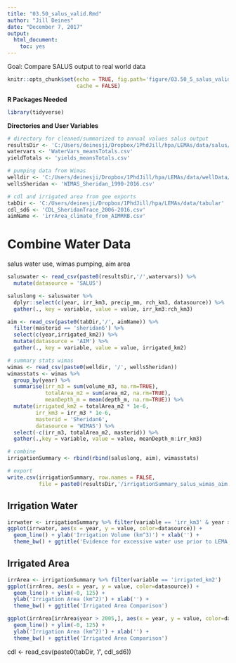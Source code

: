 ```yaml
---
title: "03.50_salus_valid.Rmd"
author: "Jill Deines"
date: "December 7, 2017"
output: 
  html_document:
    toc: yes
---
```


Goal: Compare SALUS output to real world data

```r
knitr::opts_chunk$set(echo = TRUE, fig.path='figure/03.50_5_salus_valid/',
                      cache = FALSE)
```

**R Packages Needed**

```r
library(tidyverse)
```

**Directories and User Variables**

```r
# directory for cleaned/summarized to annual values salus output
resultsDir <- 'C:/Users/deinesji/Dropbox/1PhdJill/hpa/LEMAs/data/salus/experiments/5_LEMA_hist_fixed_v03/results'
watervars <- 'WaterVars_meansTotals.csv'
yieldTotals <- 'yields_meansTotals.csv'

# pumping data from Wimas
welldir <- 'C:/Users/deinesji/Dropbox/1PhdJill/hpa/LEMAs/data/wellData/WIMAS_AnthonyCleaned_JillFormatted'
wellsSheridan <- 'WIMAS_Sheridan_1990-2016.csv'

# cdl and irrigated area from gee exports
tabDir <- 'C:/Users/deinesji/Dropbox/1PhdJill/hpa/LEMAs/data/tabular'
cdl_sd6 <- 'CDL_SheridanTrace_2006-2016.csv'
aimName <- 'irrArea_climate_from_AIMRRB.csv'
```


# Combine Water Data
salus water use, wimas pumping, aim area

```r
saluswater <- read_csv(paste0(resultsDir,'/',watervars)) %>%
  mutate(datasource = 'SALUS') 

saluslong <- saluswater %>%
  dplyr::select(c(year, irr_km3, precip_mm, rch_km3, datasource)) %>%
  gather(., key = variable, value = value, irr_km3:rch_km3)

aim <- read_csv(paste0(tabDir,'/', aimName)) %>%
  filter(masterid == 'sheridan6') %>%
  select(c(year,irrigated_km2)) %>%
  mutate(datasource = 'AIM') %>%
  gather(., key = variable, value = value, irrigated_km2)

# summary stats wimas
wimas <- read_csv(paste0(welldir, '/', wellsSheridan))
wimasstats <- wimas %>%
  group_by(year) %>%
  summarise(irr_m3 = sum(volume_m3, na.rm=TRUE),
            totalArea_m2 = sum(area_m2, na.rm=TRUE),
            meanDepth_m = mean(depth_m, na.rm=TRUE)) %>%
  mutate(irrigated_km2 = totalArea_m2 * 1e-6,
         irr_km3 = irr_m3 * 1e-6,
         masterid = 'Sheridan6',
         datasource = 'WIMAS') %>%
  select(-c(irr_m3, totalArea_m2, masterid)) %>%
  gather(.,key = variable, value = value, meanDepth_m:irr_km3)

# combine
irrigationSummary <- rbind(rbind(saluslong, aim), wimasstats)

# export
write.csv(irrigationSummary, row.names = FALSE,
          file = paste0(resultsDir,'/irrigationSummary_salus_wimas_aim.csv'))
```

## Irrigation Water

```r
irrwater <- irrigationSummary %>% filter(variable == 'irr_km3' & year >= 2006)
ggplot(irrwater, aes(x = year, y = value, color=datasource)) +
  geom_line() + ylab('Irrigation Volume (km^3)') + xlab('') +
  theme_bw() + ggtitle('Evidence for excessive water use prior to LEMA')
```

## Irrigated Area

```r
irrArea <- irrigationSummary %>% filter(variable == 'irrigated_km2')
ggplot(irrArea, aes(x = year, y = value, color=datasource)) +
  geom_line() + ylim(-0, 125) +
  ylab('Irrigation Area (km^2)') + xlab('') +
  theme_bw() + ggtitle('Irrigated Area Comparison')

ggplot(irrArea[irrArea$year > 2005,], aes(x = year, y = value, color=datasource)) +
  geom_line() + ylim(-0, 125) +
  ylab('Irrigation Area (km^2)') + xlab('') +
  theme_bw() + ggtitle('Irrigated Area Comparison')
```



cdl <- read_csv(paste0(tabDir, '/', cdl_sd6))

